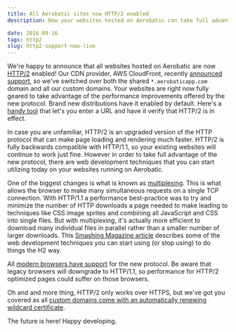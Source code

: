 ```yaml
---
title: All Aerobatic sites now HTTP/2 enabled
description: Now your websites hosted on Aerobatic can take full advantage of the performance benefits of HTTP/2.

date: 2016-09-16
tags: http2
slug: http2-support-now-live
---
```


We're happy to announce that all websites hosted on Aerobatic are now [HTTP/2](http://qnimate.com/post-series/http2-complete-tutorial/) enabled! Our CDN provider, AWS CloudFront, recently [announced support](https://aws.amazon.com/about-aws/whats-new/2016/09/amazon-cloudfront-now-supports-http2/), so we've switched over both the shared `*.aerobaticapp.com` domain and all our custom domains. Your websites are right now fully geared to take advantage of the performance improvements offered by the new protocol. Brand new distributions have it enabled by default. Here's a [handy tool](https://tools.keycdn.com/http2-test) that let's you enter a URL and have it verify that HTTP/2 is in effect.

In case you are unfamiliar, HTTP/2 is an upgraded version of the HTTP protocol that can make page loading and rendering much faster. HTTP/2 is fully backwards compatible with HTTP/1.1, so your existing websites will continue to work just fine. However in order to take full advantage of the new protocol, there are web development techniques that you can start utilizing today on your websites running on Aerobatic.

One of the biggest changes is what is known as [multiplexing](http://qnimate.com/what-is-multiplexing-in-http2/). This is what allows the browser to make many simultaneous requests on a single TCP connection. With HTTP/1.1 a performance best-practice was to try and minimize the number of HTTP downloads a page needed to make leading to techniques like CSS image sprites and combining all JavaScript and CSS into single files. But with multiplexing, it's actually more efficient to download many individual files in parallel rather than a smaller number of larger downloads. This [Smashing Magazine article](https://www.smashingmagazine.com/2016/02/getting-ready-for-http2/#how-to-prepare-for-http2-now) describes some of the web development techniques you can start using (or stop using) to do things the H2 way.

All [modern browsers have support](http://caniuse.com/#feat=http2) for the new protocol. Be aware that legacy browsers will downgrade to HTTP/1.1, so performance for HTTP/2 optimized pages could suffer on those browsers.

Oh and and more thing, HTTP/2 only works over HTTPS, but we've got you covered as all [custom domains come with an automatically renewing wildcard certificate](/docs/custom-domains-ssl/).

The future is here! Happy developing.
